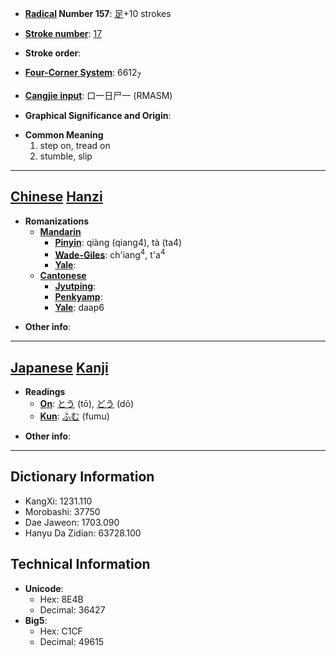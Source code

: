 * '''[[Wiktionary:Chinese radical index| Radical]] Number 157''': [[Wiktionary:Chinese radical index 足|足]]+10 strokes

* '''[[Wiktionary:Chinese total strokes index|Stroke number]]''': [[Wiktionary:Chinese total strokes index 17|17]]

* '''Stroke order''': 

* '''[[Wiktionary:Chinese four corner index|Four-Corner System]]''': 6612<sub>7</sub>

* '''[[Wiktionary:Chinese Cangjie index|Cangjie input]]''': 口一日尸一 (RMASM)

* '''Graphical Significance and Origin''': 

* '''Common Meaning'''
*#step on, tread on
*# stumble, slip


----

== [[Chinese]] [[Hanzi]] ==

* '''Romanizations'''
** '''[[Mandarin]]'''
*** '''[[Pinyin]]''': qiàng (qiang4), tà (ta4)
*** '''[[Wade-Giles]]''': ch'iang<sup>4</sup>, t'a<sup>4</sup>
*** '''[[Yale]]''': 
** '''[[Cantonese]]'''
*** '''[[Jyutping]]''':
*** '''[[Penkyamp]]''': 
*** '''[[Yale]]''': daap6

* '''Other info''': 

----

== [[Japanese]] [[Kanji]] ==

* '''Readings'''
** '''[[On]]''': [[とう]] (tō), [[どう]] (dō)
** '''[[Kun]]''': [[ふむ]] (fumu)

* '''Other info''':  

----

== Dictionary Information ==

* KangXi: 1231.110
* Morobashi: 37750
* Dae Jaweon: 1703.090
* Hanyu Da Zidian: 63728.100

== Technical Information ==

* '''Unicode''':
** Hex: 8E4B
** Decimal: 36427
* '''Big5''':
** Hex: C1CF
** Decimal: 49615